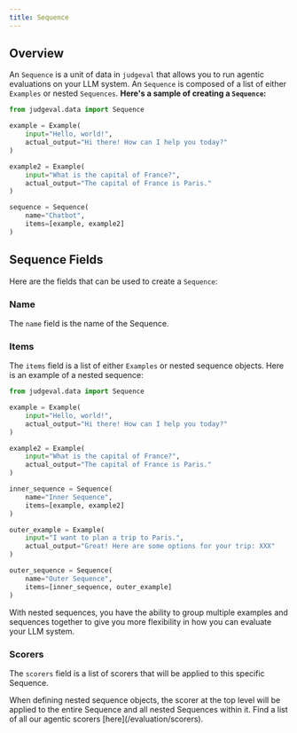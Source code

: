 ```yaml
---
title: Sequence
---
```


## Overview
An `Sequence` is a unit of data in `judgeval` that allows you to run agentic evaluations on your LLM system. 
An `Sequence` is composed of a list of either `Examples` or nested `Sequences`.
**Here's a sample of creating a `Sequence`:**

```python sequence_test.py
from judgeval.data import Sequence

example = Example(
    input="Hello, world!",
    actual_output="Hi there! How can I help you today?"
)

example2 = Example(
    input="What is the capital of France?",
    actual_output="The capital of France is Paris."
)

sequence = Sequence(
    name="Chatbot",
    items=[example, example2]
)
```
## Sequence Fields

Here are the fields that can be used to create a `Sequence`:

### Name
The `name` field is the name of the Sequence.

### Items
The `items` field is a list of either `Examples` or nested sequence objects. Here is an example of a nested sequence:


```python nested_sequence.py
from judgeval.data import Sequence

example = Example(
    input="Hello, world!",
    actual_output="Hi there! How can I help you today?"
)

example2 = Example(
    input="What is the capital of France?",
    actual_output="The capital of France is Paris."
)

inner_sequence = Sequence(
    name="Inner Sequence",
    items=[example, example2]
)

outer_example = Example(
    input="I want to plan a trip to Paris.",
    actual_output="Great! Here are some options for your trip: XXX"
)

outer_sequence = Sequence(
    name="Outer Sequence",
    items=[inner_sequence, outer_example]
)
```

With nested sequences, you have the ability to group multiple examples and sequences together to give you more flexibility in how you can evaluate your LLM system.

### Scorers
The `scorers` field is a list of scorers that will be applied to this specific Sequence.


<Note>
When defining nested sequence objects, the scorer at the top level will be applied to the entire Sequence and all nested Sequences within it. Find a list of all our agentic scorers [here](/evaluation/scorers).
</Note>


